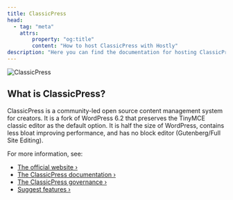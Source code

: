 ```yaml
---
title: ClassicPress
head:
  - tag: "meta"
    attrs:
        property: "og:title"
        content: "How to host ClassicPress with Hostly"
description: "Here you can find the documentation for hosting ClassicPress with Hostly."
---
```



<Badge text="One-click setup." variant="note" size="large" />

![ClassicPress](https://raw.githubusercontent.com/ClassicPress/ClassicPress/develop/src/wp-admin/images/classicpress-logo.png)

## What is ClassicPress?

ClassicPress is a community-led open source content management system for creators. It is a fork of WordPress 6.2 that preserves the TinyMCE classic editor as the default option. It is half the size of WordPress, contains less bloat improving performance, and has no block editor (Gutenberg/Full Site Editing).

For more information, see:

- [The official website ›](https://www.classicpress.net?utm_source=hostly.khulnasoft.com)
- [The ClassicPress documentation ›](https://docs.classicpress.net?utm_source=hostly.khulnasoft.com)
- [The ClassicPress governance ›](https://www.classicpress.net/governance?utm_source=hostly.khulnasoft.com)
- [Suggest features ›](https://github.com/ClassicPress/ClassicPress/issues?utm_source=hostly.khulnasoft.com)

